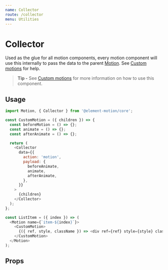 ```yaml
---
name: Collector
route: /collector
menu: Utilities
---
```



# Collector

Used as the glue for all motion components,
every motion component will use this internally to pass the data to the parent [Motion](/motion).
See [Custom motions](/custom-motions) for help.

> **Tip -** See [Custom motions](/custom-motions) for more information on how to use this component.

## Usage

```js
import Motion, { Collector } from '@element-motion/core';

const CustomMotion = ({ children }) => {
  const beforeMotion = () => {};
  const animate = () => {};
  const afterAnimate = () => {};

  return (
    <Collector
      data={{
        action: 'motion',
        payload: {
          beforeAnimate,
          animate,
          afterAnimate,
        },
      }}
    >
      {children}
    </Collector>
  );
};

const ListItem = ({ index }) => (
  <Motion name={`item-${index}`}>
    <CustomMotion>
      {({ ref, style, className }) => <div ref={ref} style={style} className={className} />}
    </CustomMotion>
  </Motion>
);
```

## Props

<Props of={Collector} />
